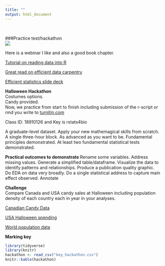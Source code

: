 ```yaml
---
title: ""
output: html_document
---
```

<br>

###Practice test/hackathon  
![](./halloween.jpg)  


Here is a webinar I like and also a good book chapter.

[Tutorial on reading data into R](https://www.rstudio.com/resources/webinars/getting-your-data-into-r/)

[Great read on efficient data carpentry](https://bookdown.org/csgillespie/efficientR/data-carpentry.html)

[Efficient statistics slide deck](http://www.slideshare.net/cjlortie/efficient-statistics-in-r)

<b>Halloween Hackathon</b>  
Costumes options.  
Candy provided.  
Now, we practice from start to finish including submission of the r-script or rmd you write to [turnitin.com](http://turnitin.com)  

Class ID: 18910126 and Key is rstats4bio

A graduate-level dataset.
Apply your new mathemagical skills from scratch.
A single three-hour block.
As advanced as you want to be.
Fundamental principles demonstrated.
At least two fundamental statistical tests demonstrated.

<b>Practical outcomes to demonstrate </b>
Rename some variables.
Address missing values.
Generate a simplified table/dataframe. 
Visualize the data to identify patterns and relationships.
Produce a publication quality graphic.
Do EDA on data very broadly.
Do a single statistical address to capture main effect observed.
Annotate  

**Challenge**  
Compare Canada and USA candy sales at Halloween including population density of each country each in year in your analyses.  

[Canadian Candy Data](https://github.com/cjlortie/rstats4bio/blob/master/data/halloween/canada/canadian.candy.sales.csv)  

[USA Halloween spending](https://github.com/cjlortie/rstats4bio/blob/master/data/halloween/usa/usa.halloween.spending.csv)  

[World population data](https://github.com/cjlortie/rstats4bio/blob/master/data/halloween/general%20data/human.pop.density.csv)  

**Marking key**    
```r
library(tidyverse)
library(knitr)
hackathon <- read_csv("key_hackathon.csv")
knitr::kable(hackathon)

```

